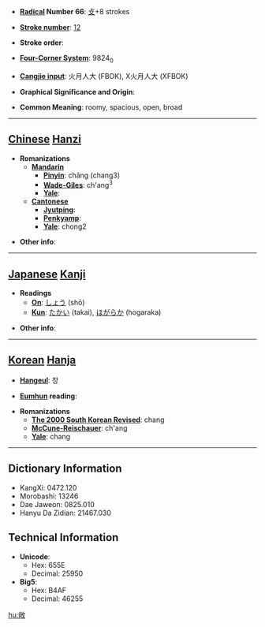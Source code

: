 * '''[[Wiktionary:Chinese radical index| Radical]] Number 66''': [[Wiktionary:Chinese radical index 攴|攴]]+8 strokes

* '''[[Wiktionary:Chinese total strokes index|Stroke number]]''': [[Wiktionary:Chinese total strokes index 12|12]]

* '''Stroke order''': 

* '''[[Wiktionary:Chinese four corner index|Four-Corner System]]''': 9824<sub>0</sub>

* '''[[Wiktionary:Chinese Cangjie index|Cangjie input]]''': 火月人大 (FBOK), X火月人大 (XFBOK)

* '''Graphical Significance and Origin''': 

* '''Common Meaning''': roomy, spacious, open, broad

----

== [[Chinese]] [[Hanzi]] ==

* '''Romanizations'''
** '''[[Mandarin]]'''
*** '''[[Pinyin]]''': chǎng (chang3)
*** '''[[Wade-Giles]]''': ch'ang<sup>3</sup>
*** '''[[Yale]]''': 
** '''[[Cantonese]]'''
*** '''[[Jyutping]]''':
*** '''[[Penkyamp]]''': 
*** '''[[Yale]]''': chong2

* '''Other info''': 

----

== [[Japanese]] [[Kanji]] ==

* '''Readings'''
** '''[[On]]''': [[しょう]] (shō)
** '''[[Kun]]''': [[たかい]] (takai), [[ほがらか]] (hogaraka)

* '''Other info''':  

----

== [[Korean]] [[Hanja]] ==

* '''[[Hangeul]]''': 창

* '''[[Eumhun]] reading''': 

* '''Romanizations'''
** '''[[The 2000 South Korean Revised Romanization|The 2000 South Korean Revised]]''': chang
** '''[[McCune-Reischauer]]''': ch'ang
** '''[[Yale]]''': chang

----

== Dictionary Information ==

* KangXi: 0472.120
* Morobashi: 13246
* Dae Jaweon: 0825.010
* Hanyu Da Zidian: 21467.030

== Technical Information ==

* '''Unicode''':
** Hex: 655E
** Decimal: 25950
* '''Big5''':
** Hex: B4AF
** Decimal: 46255

[[hu:敞]]